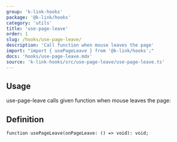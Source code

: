 ```yaml
---
group: 'k-link-hooks'
package: '@k-link/hooks'
category: 'utils'
title: 'use-page-leave'
order: 1
slug: /hooks/use-page-leave/
description: 'Call function when mouse leaves the page'
import: "import { usePageLeave } from '@k-link/hooks';"
docs: 'hooks/use-page-leave.mdx'
source: 'k-link-hooks/src/use-page-leave/use-page-leave.ts'
---
```



## Usage

use-page-leave calls given function when mouse leaves the page:

<Demo data={HooksDemos.usePageLeaveDemo} />

## Definition

```tsx
function usePageLeave(onPageLeave: () => void): void;
```
